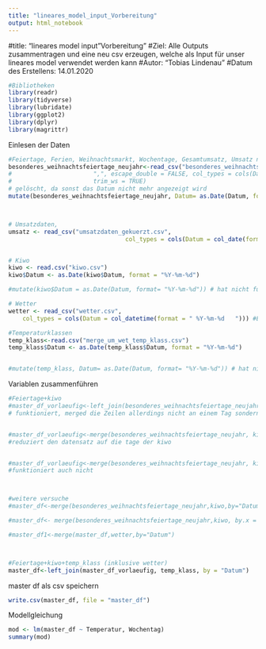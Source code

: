 ```yaml
---
title: "lineares_model_input_Vorbereitung"
output: html_notebook
---
```



#title: "lineares model input "Vorbereitung"
#Ziel: Alle Outputs zusammentragen und eine neu csv erzeugen, welche als Input für unser lineares model verwendet werden kann
#Autor: "Tobias Lindenau"
#Datum des Erstellens: 14.01.2020


```r
#Bibliotheken
library(readr)
library(tidyverse)
library(lubridate)
library(ggplot2)
library(dplyr)
library(magrittr)

```

Einlesen der Daten
```r

#Feiertage, Ferien, Weihnachtsmarkt, Wochentage, Gesamtumsatz, Umsatz nach Warengruppen 1-6
besonderes_weihnachtsfeiertage_neujahr<-read_csv("besonderes_weihnachtsfeiertage_neujahr.csv") 
#                       ",", escape_double = FALSE, col_types = cols(Datum = col_date(format = "%d.%m.%Y")), 
#                       trim_ws = TRUE)
# gelöscht, da sonst das Datum nicht mehr angezeigt wird
mutate(besonderes_weihnachtsfeiertage_neujahr, Datum= as.Date(Datum, format= "%Y-%m-%d"))



# Umsatzdaten, 
umsatz <- read_csv("umsatzdaten_gekuerzt.csv", 
                                 col_types = cols(Datum = col_date(format = "%Y-%m-%d"))) #Eingeben des Datums


# Kiwo
kiwo <- read.csv("kiwo.csv")
kiwo$Datum <- as.Date(kiwo$Datum, format = "%Y-%m-%d")

#mutate(kiwo$Datum = as.Date(Datum, format= "%Y-%m-%d")) # hat nicht funktioniert

# Wetter
wetter <- read_csv("wetter.csv",
    col_types = cols(Datum = col_datetime(format = " %Y-%m-%d   "))) #Eingeben des Datums

#Temperaturklassen
temp_klass<-read.csv("merge_um_wet_temp_klass.csv")
temp_klass$Datum <- as.Date(temp_klass$Datum, format = "%Y-%m-%d")


#mutate(temp_klass, Datum= as.Date(Datum, format= "%Y-%m-%d")) # hat nicht funktioniert


```

Variablen zusammenführen
```r
#Feiertage+kiwo
#master_df_vorlaeufig<-left_join(besonderes_weihnachtsfeiertage_neujahr, kiwo, by = "Datum") 
# funktioniert, merged die Zeilen allerdings nicht an einem Tag sondern fügt den selben Tag noch einmal zusätzlich hinzu


#master_df_vorlaeufig<-merge(besonderes_weihnachtsfeiertage_neujahr, kiwo, by = "Datum") 
#reduziert den datensatz auf die tage der kiwo


#master_df_vorlaeufig<-merge(besonderes_weihnachtsfeiertage_neujahr, kiwo, by = "Datum", all = TRUE) 
#funktioniert auch nicht



#weitere versuche
#master_df<-merge(besonderes_weihnachtsfeiertage_neujahr,kiwo,by="Datum", incomparables = NA)

#master_df<- merge(besonderes_weihnachtsfeiertage_neujahr,kiwo, by.x = besonderes_weihnachtsfeiertage_neujahr$Datum, by.y = kiwo$Datum, all=TRUE)

#master_df1<-merge(master_df,wetter,by="Datum")



#Feiertage+kiwo+temp_klass (inklusive wetter)
master_df<-left_join(master_df_vorlaeufig, temp_klass, by = "Datum")


```


master df als csv speichern
```r

write.csv(master_df, file = "master_df")

```


Modellgleichung
```r
mod <- lm(master_df ~ Temperatur, Wochentag)
summary(mod)
```
